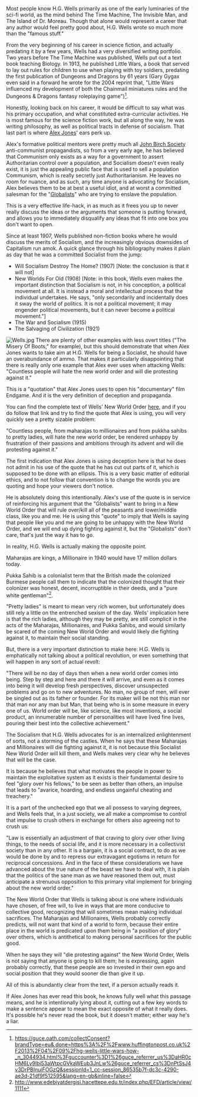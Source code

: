 Most people know H.G. Wells primarily as one of the early luminaries of the sci-fi world, as the mind behind The Time Machine, The Invisible Man, and The Island of Dr. Moreau. Though that alone would represent a career that any author would feel pretty good about, H.G. Wells wrote so much more than the "famous stuff."

From the very beginning of his career in science fiction, and actually predating it by a few years, Wells had a very diversified writing portfolio. Two years before The Time Machine was published, Wells put out a text book teaching Biology. In 1913, he published Little Wars, a book that served to lay out rules for children to use when playing with toy soldiers, predating the first publication of Dungeons and Dragons by 61 years (Gary Gygax even said in a forward he wrote for the 2004 reprint that, "Little Wars influenced my development of both the Chainmail miniatures rules and the Dungeons & Dragons fantasy roleplaying game")<ref>https://guce.oath.com/collectConsent?brandType=eu&.done=https%3A%2F%2Fwww.huffingtonpost.co.uk%2F2013%2F04%2F09%2Fhg-wells-little-wars-how-_n_3044934.html%3Fguccounter%3D1%26guce_referrer_us%3DaHR0cHM6Ly9lbi53aWtpcGVkaWEub3JnLw%26guce_referrer_cs%3DnPtSsJ4v3DrPBInuiFOGzQ&sessionId=1_cc-session_86535b7f-dc3c-4290-ae3d-21df9f512595&lang=en-gb&inline=false</ref>.

Honestly, looking back on his career, it would be difficult to say what was his primary occupation, and what constituted extra-curricular activities. He is most famous for the science fiction work, but all along the way, he was writing philosophy, as well as political tracts in defense of socialism. That last part is where [[Alex Jones]]' ears perk up.

Alex's formative political mentors were pretty much all [[John Birch Society]] anti-communist propagandists, so from a very early age, he has believed that Communism only exists as a way for a government to assert Authoritarian control over a population, and Socialism doesn't even really exist, it is just the appealing public face that is used to sell a population Communism, which is really secretly just Authoritarianism. He leaves no room for nuance, and as such, any time anyone is advocating for Socialism, Alex believes them to be at best a useful idiot, and at worst a committed salesman for the "[[Globalists]]" who are trying to enslave the population.

This is a very effective life-hack, in as much as it frees you up to never really discuss the ideas or the arguments that someone is putting forward, and allows you to immediately disqualify any ideas that fit into one box you don't want to open.

Since at least 1907, Wells published non-fiction books where he would discuss the merits of Socialism, and the increasingly obvious downsides of Capitalism run amok. A quick glance through his bibliography makes it plain as day that he was a committed Socialist from the jump:

*Will Socialism Destroy The Home? (1907) [Note: the conclusion is that it will not]
*New Worlds For Old (1908) [Note: in this book, Wells even makes the important distinction that Socialism is not, in his conception, a political movement at all. It is instead a moral and intellectual process that the individual undertakes. He says, "only secondarily and incidentally does it sway the world of politics. It is not a political movement; it may engender political movements, but it can never become a political movement."]
*The War and Socialism (1915)
*The Salvaging of Civilization (1921)

[[File:Wells.jpg|thumb]]
There are plenty of other examples with less overt titles ("The Misery Of Boots," for example), but this should demonstrate that when Alex Jones wants to take aim at H.G. Wells for being a Socialist, he should have an overabundance of ammo. That makes it particularly disappointing that there is really only one example that Alex ever uses when attacking Wells: "Countless people will hate the new world order and will die protesting against it."

This is a "quotation" that Alex Jones uses to open his "documentary" film Endgame. And it is the very definition of deception and propaganda.

You can find the complete text of Wells' New World Order [https://www.voltairenet.org/IMG/pdf/Wells_New_World_Order.pdf here], and if you do follow that link and try to find the quote that Alex is using, you will very quickly see a pretty sizable problem:

"Countless people, from maharajas to millionaires and from pukkha sahibs to pretty ladies, will hate the new world order, be rendered unhappy by frustration of their passions and ambitions through its advent and will die protesting against it."

The first indication that Alex Jones is using deception here is that he does not admit in his use of the quote that he has cut out parts of it, which is supposed to be done with an ellipsis. This is a very basic matter of editorial ethics, and to not follow that convention is to change the words you are quoting and hope your viewers don't notice.

He is absolutely doing this intentionally. Alex's use of the quote is in service of reinforcing his argument that the "Globalists" want to bring in a New World Order that will rule over/kill all of the peasants and lower/middle class, like you and me. He is using this "quote" to imply that Wells is saying that people like you and me are going to be unhappy with the New World Order, and we will end up dying fighting against it, but the "Globalists" don't care, that's just the way it has to go.

In reality, H.G. Wells is actually making the opposite point.

Maharajas are kings, a Millionaire in 1940 would have 17 million dollars today.

Pukka Sahib is a colonialist term that the British made the colonized Burmese people call them to indicate that the colonized thought that their colonizer was honest, decent, incorruptible in their deeds, and a "pure white gentleman"<ref>http://www.edebiyatdergisi.hacettepe.edu.tr/index.php/EFD/article/view/1111</ref>.

"Pretty ladies" is meant to mean very rich women, but unfortunately does still rely a little on the entrenched sexism of the day. Wells' implication here is that the rich ladies, although they may be pretty, are still complicit in the acts of the Maharajas, Millionaires, and Pukka Sahibs, and would similarly be scared of the coming New World Order and would likely die fighting against it, to maintain their social standing.

But, there is a very important distinction to make here: H.G. Wells is emphatically not talking about a political revolution, or even something that will happen in any sort of actual revolt:

"There will be no day of days then when a new world order comes into being. Step by step and here and there it will arrive, and even as it comes into being it will develop fresh perspectives, discover unsuspected problems and go on to new adventures. No man, no group of men, will ever be singled out as its father or founder. For its maker will be not this man nor that man nor any man but Man, that being who is in some measure in every one of us. World order will be, like science, like most inventions, a social product, an innumerable number of personalities will have lived fine lives, pouring their best into the collective achievement."

The Socialism that H.G. Wells advocates for is an internalized enlightenment of sorts, not a storming of the castles. When he says that these Maharajas and Millionaires will die fighting against it, it is not because this Socialist New World Order will kill them, and Wells makes very clear why he believes that will be the case.

It is because he believes that what motivates the people in power to maintain the exploitative system as it exists is their fundamental desire to feel "glory over his fellows," to be seen as better than others, an impulse that leads to "avarice, hoarding, and endless ungainful cheating and treachery."

It is a part of the unchecked ego that we all possess to varying degrees, and Wells feels that, in a just society, we all make a compromise to control that impulse to crush others in exchange for others also agreeing not to crush us:

"Law is essentially an adjustment of that craving to glory over other living things, to the needs of social life, and it is more necessary in a collectivist society than in any other. It is a bargain, it is a social contract, to do as we would be done by and to repress our extravagant egotisms in return for reciprocal concessions. And in the face of these considerations we have advanced about the true nature of the beast we have to deal with, it is plain that the politics of the sane man as we have reasoned them out, must anticipate a strenuous opposition to this primary vital implement for bringing about the new world order."

The New World Order that Wells is talking about is one where individuals have chosen, of free will, to live in ways that are more conducive to collective good, recognizing that will sometimes mean making individual sacrifices. The Maharajas and Millionaires, Wells probably correctly predicts, will not want that kind of a world to form, because their entire place in the world is predicated upon them being in "a position of glory" over others, which is antithetical to making personal sacrifices for the public good.

When he says they will "die protesting against" the New World Order, Wells is not saying that anyone is going to kill them; he is expressing, again probably correctly, that these people are so invested in their own ego and social position that they would sooner die than give it up.

All of this is abundantly clear from the text, if a person actually reads it.

If Alex Jones has ever read this book, he knows fully well what this passage means, and he is intentionally lying about it, cutting out a few key words to make a sentence appear to mean the exact opposite of what it really does. It's possible he's never read the book, but it doesn't matter; either way he's a liar.